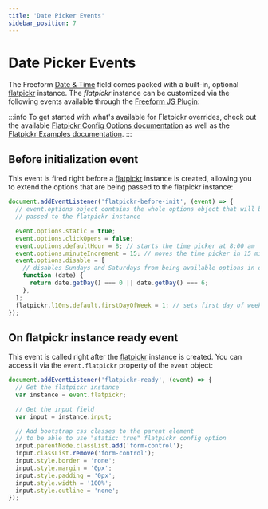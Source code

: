 ```yaml
---
title: 'Date Picker Events'
sidebar_position: 7
---
```


# Date Picker Events

The Freeform [Date & Time](../forms/fields) field comes packed with a built-in, optional [flatpickr](https://flatpickr.js.org/) instance. The _flatpickr_ instance can be customized via the following events available through the [Freeform JS Plugin](./js-plugin):

:::info
To get started with what's available for Flatpickr overrides, check out the available [Flatpickr Config Options documentation](https://flatpickr.js.org/options/) as well as the [Flatpickr Examples documentation](https://flatpickr.js.org/examples/).
:::

## Before initialization event

This event is fired right before a [flatpickr](https://flatpickr.js.org/) instance is created, allowing you to extend the options that are being passed to the flatpickr instance:

```js
document.addEventListener('flatpickr-before-init', (event) => {
  // event.options object contains the whole options object that will be
  // passed to the flatpickr instance

  event.options.static = true;
  event.options.clickOpens = false;
  event.options.defaultHour = 8; // starts the time picker at 8:00 am
  event.options.minuteIncrement = 15; // moves the time picker in 15 minute increments instead of 1
  event.options.disable = [
    // disables Sundays and Saturdays from being available options in datepicker
    function (date) {
      return date.getDay() === 0 || date.getDay() === 6;
    },
  ];
  flatpickr.l10ns.default.firstDayOfWeek = 1; // sets first day of week to Monday
});
```

## On flatpickr instance ready event

This event is called right after the [flatpickr](https://flatpickr.js.org/) instance is created. You can access it via the `event.flatpickr` property of the `event` object:

```js
document.addEventListener('flatpickr-ready', (event) => {
  // Get the flatpickr instance
  var instance = event.flatpickr;

  // Get the input field
  var input = instance.input;

  // Add bootstrap css classes to the parent element
  // to be able to use "static: true" flatpickr config option
  input.parentNode.classList.add('form-control');
  input.classList.remove('form-control');
  input.style.border = 'none';
  input.style.margin = '0px';
  input.style.padding = '0px';
  input.style.width = '100%';
  input.style.outline = 'none';
});
```
